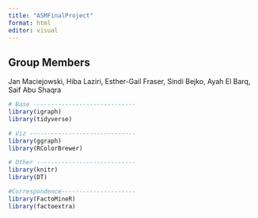 ---
title: "ASMFinalProject"
format: html
editor: visual
---

## Group Members

Jan Maciejowski, Hiba Laziri, Esther-Gail Fraser, Sindi Bejko, Ayah El Barq, Saif Abu Shaqra

```{r}
# Base -----------------------------
library(igraph)
library(tidyverse)

# Viz ------------------------------
library(ggraph)
library(RColorBrewer)

# Other ----------------------------
library(knitr)
library(DT)

#Correspondence---------------------
library(FactoMineR)  
library(factoextra) 
```
